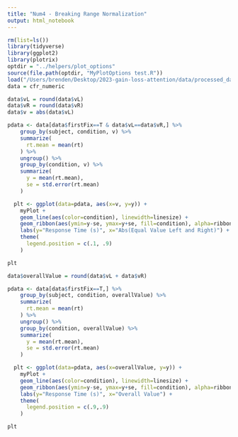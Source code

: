 ```yaml
---
title: "Num4 - Breaking Range Normalization"
output: html_notebook
---
```


```r
rm(list=ls())
library(tidyverse)
library(ggplot2)
library(plotrix)
optdir = "../helpers/plot_options"
source(file.path(optdir, "MyPlotOptions test.R"))
load("/Users/brenden/Desktop/2023-gain-loss-attention/data/processed_data/numeric/e/cfr_numeric.Rdata")
data = cfr_numeric
```

```r
data$vL = round(data$vL)
data$vR = round(data$vR)
data$v = abs(data$vL)

pdata <- data[data$firstFix==T & data$vL==data$vR,] %>%
    group_by(subject, condition, v) %>%
    summarize(
      rt.mean = mean(rt)
    ) %>%
    ungroup() %>%
    group_by(condition, v) %>%
    summarize(
      y = mean(rt.mean),
      se = std.error(rt.mean)
    )

  plt <- ggplot(data=pdata, aes(x=v, y=y)) +
    myPlot +
    geom_line(aes(color=condition), linewidth=linesize) +
    geom_ribbon(aes(ymin=y-se, ymax=y+se, fill=condition), alpha=ribbonalpha, show.legend=F) +
    labs(y="Response Time (s)", x="Abs(Equal Value Left and Right)") +
    theme(
      legend.position = c(.1, .9)
    )

plt
```

```r
data$overallValue = round(data$vL + data$vR)

pdata <- data[data$firstFix==T,] %>%
    group_by(subject, condition, overallValue) %>%
    summarize(
      rt.mean = mean(rt)
    ) %>%
    ungroup() %>%
    group_by(condition, overallValue) %>%
    summarize(
      y = mean(rt.mean),
      se = std.error(rt.mean)
    )

  plt <- ggplot(data=pdata, aes(x=overallValue, y=y)) +
    myPlot +
    geom_line(aes(color=condition), linewidth=linesize) +
    geom_ribbon(aes(ymin=y-se, ymax=y+se, fill=condition), alpha=ribbonalpha, show.legend=F) +
    labs(y="Response Time (s)", x="Overall Value") +
    theme(
      legend.position = c(.9,.9)
    )

plt
```